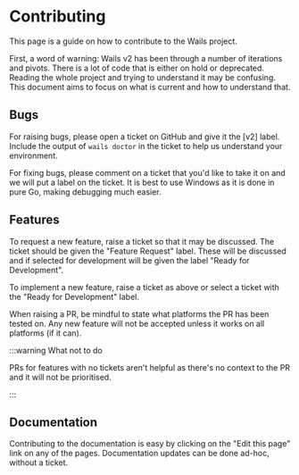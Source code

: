 # Contributing

This page is a guide on how to contribute to the Wails project.

First, a word of warning: Wails v2 has been through a number of iterations and pivots. There is a lot of code that
is either on hold or deprecated. Reading the whole project and trying to understand it may be confusing. This document
aims to focus on what is current and how to understand that.

## Bugs

For raising bugs, please open a ticket on GitHub and give it the \[v2\] label. Include the output of `wails doctor`
in the ticket to help us understand your environment.

For fixing bugs, please comment on a ticket that you'd like to take it on and we will put a label on the ticket.
It is best to use Windows as it is done in pure Go, making debugging much easier.

## Features

To request a new feature, raise a ticket so that it may be discussed. The ticket should be given the
"Feature Request" label. These will be discussed and if selected for development will be given the label
"Ready for Development".

To implement a new feature, raise a ticket as above or select a ticket with the "Ready for Development" label.

When raising a PR, be mindful to state what platforms the PR has been tested on. Any new feature will not be accepted unless it works
on all platforms (if it can).

:::warning What not to do

PRs for features with no tickets aren't helpful as there's no context to the PR and it will not be prioritised.

:::

## Documentation

Contributing to the documentation is easy by clicking on the "Edit this page" link on any of the pages. Documentation
updates can be done ad-hoc, without a ticket.

